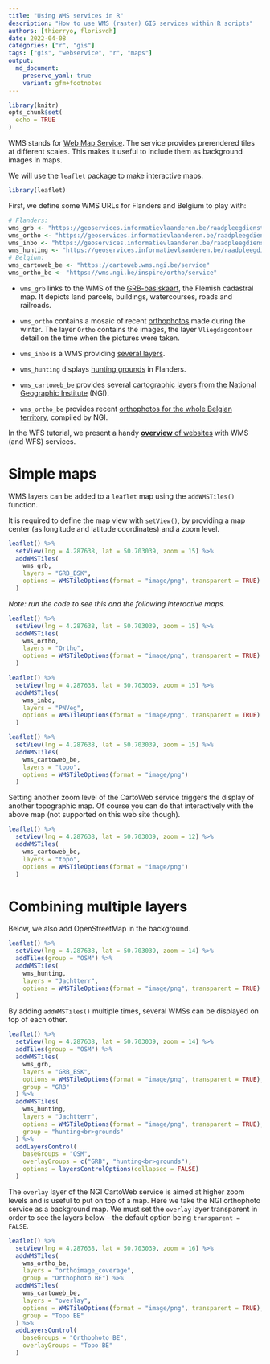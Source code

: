 ```yaml
---
title: "Using WMS services in R"
description: "How to use WMS (raster) GIS services within R scripts"
authors: [thierryo, florisvdh]
date: 2022-04-08
categories: ["r", "gis"]
tags: ["gis", "webservice", "r", "maps"]
output: 
  md_document:
    preserve_yaml: true
    variant: gfm+footnotes
---
```


```r
library(knitr)
opts_chunk$set(
  echo = TRUE
)
```

WMS stands for [Web Map Service](https://en.wikipedia.org/wiki/Web_Map_Service). The service provides prerendered tiles at different scales. This makes it useful to include them as background images in maps.

We will use the `leaflet` package to make interactive maps.

```r
library(leaflet)
```

First, we define some WMS URLs for Flanders and Belgium to play with:

```r
# Flanders:
wms_grb <- "https://geoservices.informatievlaanderen.be/raadpleegdiensten/GRB-basiskaart/wms"
wms_ortho <- "https://geoservices.informatievlaanderen.be/raadpleegdiensten/OMWRGBMRVL/wms"
wms_inbo <- "https://geoservices.informatievlaanderen.be/raadpleegdiensten/INBO/wms"
wms_hunting <- "https://geoservices.informatievlaanderen.be/raadpleegdiensten/Jacht/wms"
# Belgium:
wms_cartoweb_be <- "https://cartoweb.wms.ngi.be/service"
wms_ortho_be <- "https://wms.ngi.be/inspire/ortho/service"
```

- `wms_grb` links to the WMS of the [GRB-basiskaart](http://www.geopunt.be/catalogus/webservicefolder/aa04ae22-2297-98c3-1ffd-3440-5aff-bd2c-8a0cc151), the Flemish cadastral map. It depicts land parcels, buildings, watercourses, roads and railroads.

- `wms_ortho` contains a mosaic of recent [orthophotos](http://www.geopunt.be/catalogus/webservicefolder/418e8e4a-12c1-80a8-8306-fcf4-799c-581d-c4e38594) made during the winter. The layer `Ortho` contains the images, the layer `Vliegdagcontour` detail on the time when the pictures were taken.

- `wms_inbo` is a WMS providing [several layers]().

- `wms_hunting` displays [hunting grounds](http://www.geopunt.be/catalogus/webservicefolder/525f1e17-c7d8-3bf3-550c-82c4-7fb3-e97c-a9bc3a6b) in Flanders.

- `wms_cartoweb_be` provides several [cartographic layers from the National Geographic Institute](https://www.ngi.be/website/aanbod/digitale-geodata/cartoweb-be/) (NGI).

- `wms_ortho_be` provides recent [orthophotos for the whole Belgian territory](https://www.geo.be/catalog/details/29238f19-ac79-4a4a-a797-5490226381ec?l=en), compiled by NGI.

In the WFS tutorial, we present a handy [**overview** of websites](../spatial_wfs_services/#useful-overviews-of-web-feature-services) with WMS (and WFS) services.


# Simple maps

WMS layers can be added to a `leaflet` map using the `addWMSTiles()` function.

It is required to define the map view with `setView()`, by providing a map center (as longitude and latitude coordinates) and a zoom level.

```r
leaflet() %>% 
  setView(lng = 4.287638, lat = 50.703039, zoom = 15) %>%
  addWMSTiles(
    wms_grb,
    layers = "GRB_BSK",
    options = WMSTileOptions(format = "image/png", transparent = TRUE)
  )
```

_Note: run the code to see this and the following interactive maps._

```r
leaflet() %>% 
  setView(lng = 4.287638, lat = 50.703039, zoom = 15) %>% 
  addWMSTiles(
    wms_ortho,
    layers = "Ortho",
    options = WMSTileOptions(format = "image/png", transparent = TRUE)
  )
```

```r
leaflet() %>% 
  setView(lng = 4.287638, lat = 50.703039, zoom = 15) %>% 
  addWMSTiles(
    wms_inbo,
    layers = "PNVeg",
    options = WMSTileOptions(format = "image/png", transparent = TRUE)
  )
```

```r
leaflet() %>% 
  setView(lng = 4.287638, lat = 50.703039, zoom = 15) %>% 
  addWMSTiles(
    wms_cartoweb_be,
    layers = "topo",
    options = WMSTileOptions(format = "image/png")
  )
```

Setting another zoom level of the CartoWeb service triggers the display of another topographic map.
Of course you can do that interactively with the above map (not supported on this web site though).

```r
leaflet() %>% 
  setView(lng = 4.287638, lat = 50.703039, zoom = 12) %>% 
  addWMSTiles(
    wms_cartoweb_be,
    layers = "topo",
    options = WMSTileOptions(format = "image/png")
  )
```

# Combining multiple layers

Below, we also add OpenStreetMap in the background.

```r
leaflet() %>% 
  setView(lng = 4.287638, lat = 50.703039, zoom = 14) %>% 
  addTiles(group = "OSM") %>%
  addWMSTiles(
    wms_hunting,
    layers = "Jachtterr",
    options = WMSTileOptions(format = "image/png", transparent = TRUE)
  )
```

By adding `addWMSTiles()` multiple times, several WMSs can be displayed on top of each other.

```r
leaflet() %>% 
  setView(lng = 4.287638, lat = 50.703039, zoom = 14) %>% 
  addTiles(group = "OSM") %>%
  addWMSTiles(
    wms_grb,
    layers = "GRB_BSK",
    options = WMSTileOptions(format = "image/png", transparent = TRUE),
    group = "GRB"
  ) %>%
  addWMSTiles(
    wms_hunting,
    layers = "Jachtterr",
    options = WMSTileOptions(format = "image/png", transparent = TRUE),
    group = "hunting<br>grounds"
  ) %>%
  addLayersControl(
    baseGroups = "OSM",
    overlayGroups = c("GRB", "hunting<br>grounds"),
    options = layersControlOptions(collapsed = FALSE)
  )
```

The `overlay` layer of the NGI CartoWeb service is aimed at higher zoom levels and is useful to put on top of a map.
Here we take the NGI orthophoto service as a background map.
We must set the `overlay` layer transparent in order to see the layers below -- the default option being `transparent = FALSE`.

```r
leaflet() %>% 
  setView(lng = 4.287638, lat = 50.703039, zoom = 16) %>% 
  addWMSTiles(
    wms_ortho_be,
    layers = "orthoimage_coverage",
    group = "Orthophoto BE") %>%
  addWMSTiles(
    wms_cartoweb_be,
    layers = "overlay",
    options = WMSTileOptions(format = "image/png", transparent = TRUE),
    group = "Topo BE"
  ) %>%
  addLayersControl(
    baseGroups = "Orthophoto BE",
    overlayGroups = "Topo BE"
  )
```
